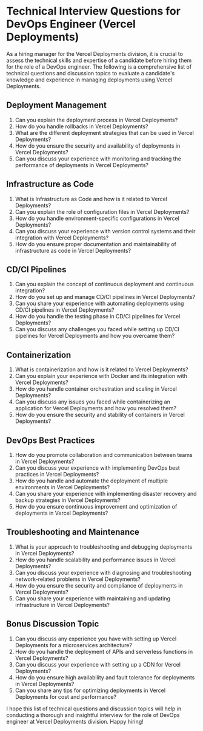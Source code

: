 

# Technical Interview Questions for DevOps Engineer (Vercel Deployments)

As a hiring manager for the Vercel Deployments division, it is crucial to assess the technical skills and expertise of a candidate before hiring them for the role of a DevOps engineer. The following is a comprehensive list of technical questions and discussion topics to evaluate a candidate's knowledge and experience in managing deployments using Vercel Deployments.

## Deployment Management

1. Can you explain the deployment process in Vercel Deployments?
2. How do you handle rollbacks in Vercel Deployments?
3. What are the different deployment strategies that can be used in Vercel Deployments?
4. How do you ensure the security and availability of deployments in Vercel Deployments?
5. Can you discuss your experience with monitoring and tracking the performance of deployments in Vercel Deployments?

## Infrastructure as Code

1. What is Infrastructure as Code and how is it related to Vercel Deployments?
2. Can you explain the role of configuration files in Vercel Deployments?
3. How do you handle environment-specific configurations in Vercel Deployments?
4. Can you discuss your experience with version control systems and their integration with Vercel Deployments?
5. How do you ensure proper documentation and maintainability of infrastructure as code in Vercel Deployments?

## CD/CI Pipelines

1. Can you explain the concept of continuous deployment and continuous integration?
2. How do you set up and manage CD/CI pipelines in Vercel Deployments?
3. Can you share your experience with automating deployments using CD/CI pipelines in Vercel Deployments?
4. How do you handle the testing phase in CD/CI pipelines for Vercel Deployments?
5. Can you discuss any challenges you faced while setting up CD/CI pipelines for Vercel Deployments and how you overcame them?

## Containerization

1. What is containerization and how is it related to Vercel Deployments?
2. Can you explain your experience with Docker and its integration with Vercel Deployments?
3. How do you handle container orchestration and scaling in Vercel Deployments?
4. Can you discuss any issues you faced while containerizing an application for Vercel Deployments and how you resolved them?
5. How do you ensure the security and stability of containers in Vercel Deployments?

## DevOps Best Practices

1. How do you promote collaboration and communication between teams in Vercel Deployments?
2. Can you discuss your experience with implementing DevOps best practices in Vercel Deployments?
3. How do you handle and automate the deployment of multiple environments in Vercel Deployments?
4. Can you share your experience with implementing disaster recovery and backup strategies in Vercel Deployments?
5. How do you ensure continuous improvement and optimization of deployments in Vercel Deployments?

## Troubleshooting and Maintenance

1. What is your approach to troubleshooting and debugging deployments in Vercel Deployments?
2. How do you handle scalability and performance issues in Vercel Deployments?
3. Can you discuss your experience with diagnosing and troubleshooting network-related problems in Vercel Deployments?
4. How do you ensure the security and compliance of deployments in Vercel Deployments?
5. Can you share your experience with maintaining and updating infrastructure in Vercel Deployments?

## Bonus Discussion Topic

1. Can you discuss any experience you have with setting up Vercel Deployments for a microservices architecture?
2. How do you handle the deployment of APIs and serverless functions in Vercel Deployments?
3. Can you discuss your experience with setting up a CDN for Vercel Deployments?
4. How do you ensure high availability and fault tolerance for deployments in Vercel Deployments?
5. Can you share any tips for optimizing deployments in Vercel Deployments for cost and performance?

I hope this list of technical questions and discussion topics will help in conducting a thorough and insightful interview for the role of DevOps engineer at Vercel Deployments division. Happy hiring!